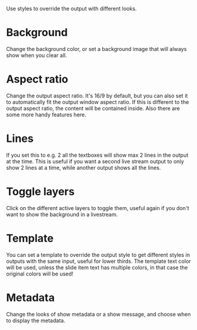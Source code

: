 Use styles to override the output with different looks.

# Background
Change the background color, or set a background image that will always show when you clear all.

# Aspect ratio
Change the output aspect ratio. It's 16/9 by default, but you can also set it to automatically fit the output window aspect ratio. If this is different to the output aspect ratio, the content will be contained inside. Also there are some more handy features here.

# Lines
If you set this to e.g. 2 all the textboxes will show max 2 lines in the output at the time. This is useful if you want a second live stream output to only show 2 lines at a time, while another output shows all the lines.

# Toggle layers
Click on the different active layers to toggle them, useful again if you don't want to show the background in a livestream.

# Template
You can set a template to override the output style to get different styles in outputs with the same input, useful for lower thirds. The template text color will be used, unless the slide item text has multiple colors, in that case the original colors will be used!

# Metadata
Change the looks of show metadata or a show message, and choose when to display the metadata.

